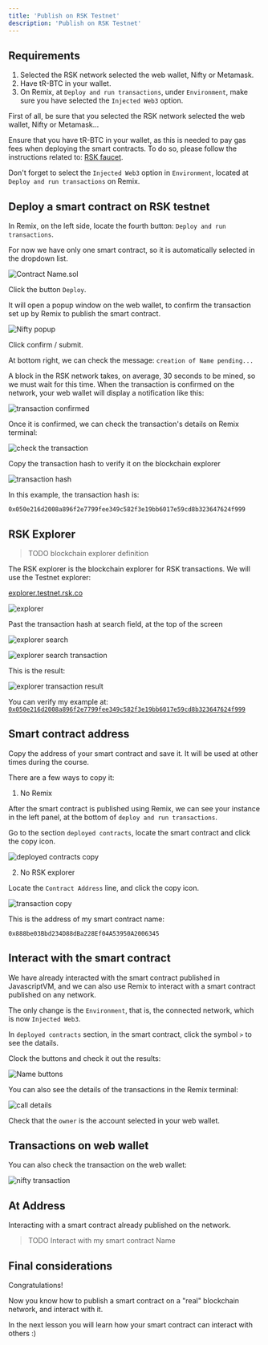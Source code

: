 ---
title: 'Publish on RSK Testnet'
description: 'Publish on RSK Testnet'
---

## Requirements

1. Selected the RSK network selected the web wallet, Nifty or Metamask.
2. Have tR-BTC in your wallet.
3. On Remix, at `Deploy and run transactions`, under `Environment`, make sure you have selected the `Injected Web3` option.

First of all, be sure that you selected the RSK network selected the web wallet, Nifty or Metamask...

Ensure that you have tR-BTC in your wallet,
as this is needed to pay gas fees when deploying the smart contracts.
To do so, please follow the instructions related to: [RSK faucet](/courses/dev/01/rsk-faucet).

Don't forget to select the `Injected Web3` option in `Environment`, located at `Deploy and run transactions` on Remix.

## Deploy a smart contract on RSK testnet

In Remix, on the left side, locate the fourth button: `Deploy and run transactions`.

For now we have only one smart contract, so it is automatically selected in the dropdown list.

![Contract Name.sol](/img/courses/dev/02/publish-on-rsk-testnet/image-24.png)

Click the button `Deploy`.

It will open a popup window on the web wallet,
to confirm the transaction set up by Remix to publish the smart contract.

![Nifty popup](/img/courses/dev/02/publish-on-rsk-testnet/image-25.png)

Click confirm / submit.

At bottom right, we can check the message: `creation of Name pending...`

A block in the RSK network takes, on average, 30 seconds to be mined,
so we must wait for this time.
When the transaction is confirmed on the network, 
your web wallet will display a notification like this:

![transaction confirmed](/img/courses/dev/02/publish-on-rsk-testnet/image-27.png)

Once it is confirmed, we can check the transaction's details on Remix terminal:

![check the transaction](/img/courses/dev/02/publish-on-rsk-testnet/image-28.png)

Copy the transaction hash to verify it on the blockchain explorer

![transaction hash](/img/courses/dev/02/publish-on-rsk-testnet/image-29.png)

In this example, the transaction hash is:

```
0x050e216d2008a896f2e7799fee349c582f3e19bb6017e59cd8b323647624f999
```

## RSK Explorer

> TODO
> blockchain explorer definition

The RSK explorer is the blockchain explorer for RSK transactions.
We will use the Testnet explorer:

[explorer.testnet.rsk.co](https://explorer.testnet.rsk.co/)

![explorer](/img/courses/dev/02/publish-on-rsk-testnet/image-30.png)

Past the transaction hash at search field, at the top of the screen

![explorer search](/img/courses/dev/02/publish-on-rsk-testnet/image-31.png)

![explorer search transaction](/img/courses/dev/02/publish-on-rsk-testnet/image-32.png)

This is the result:

![explorer transaction result](/img/courses/dev/02/publish-on-rsk-testnet/image-33.png)

You can verify my example at: 
[`0x050e216d2008a896f2e7799fee349c582f3e19bb6017e59cd8b323647624f999`](https://explorer.testnet.rsk.co/tx/0x050e216d2008a896f2e7799fee349c582f3e19bb6017e59cd8b323647624f999)

## Smart contract address

Copy the address of your smart contract and save it.
It will be used at other times during the course.

There are a few ways to copy it:

1. No Remix

After the smart contract is published using Remix,
we can see your instance in the left panel, at the bottom of `deploy and run transactions`.

Go to the section `deployed contracts`, locate the smart contract and click the copy icon.

![deployed contracts copy](/img/courses/dev/02/publish-on-rsk-testnet/image-34.png)

2. No RSK explorer

Locate the `Contract Address` line, and click the copy icon.

![transaction copy](/img/courses/dev/02/publish-on-rsk-testnet/image-35.png)

This is the address of my smart contract name:

```
0x888be03Bbd234D88dBa228Ef04A53950A2006345
```

## Interact with the smart contract

We have already interacted with the smart contract published in JavascriptVM,
and we can also use Remix to interact with a smart contract published on any network.

The only change is the `Environment`, that is, the connected network, which is now `Injected Web3`.

In `deployed contracts` section, in the smart contract, 
click the symbol `>` to see the datails.

Clock the buttons and check it out the results:

![Name buttons](/img/courses/dev/02/publish-on-rsk-testnet/image-36.png)

You can also see the details of the transactions in the Remix terminal:

![call details](/img/courses/dev/02/publish-on-rsk-testnet/image-37.png)

Check that the `owner` is the account selected in your web wallet.

## Transactions on web wallet 

You can also check the transaction on the web wallet:

![nifty transaction](/img/courses/dev/02/publish-on-rsk-testnet/image-38.png)

## At Address

Interacting with a smart contract already published on the network.

> TODO
> Interact with my smart contract Name

## Final considerations

Congratulations!

Now you know how to publish a smart contract on a "real" blockchain network, and interact with it.

In the next lesson you will learn how your smart contract can interact with others
:)

